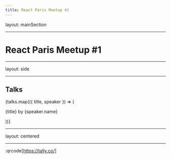 ```yaml
---
title: React Paris Meetup #1
---
```


layout: mainSection

---


# React Paris Meetup #1

---

layout: side

---

## **Talks**

<Side>

{talks.map(({ title, speaker }) => (

<div key={title}>

<Text>{title}</Text>
<Text>by {speaker.name}</Text>

</div>

))}

</Side>

---

layout: centered

---

:qrcode[https://tally.co/]

